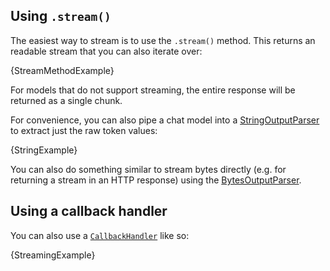 ## Using `.stream()`


The easiest way to stream is to use the `.stream()` method. This returns an readable stream that you can also iterate over:


<CodeBlock language="typescript">{StreamMethodExample}</CodeBlock>

For models that do not support streaming, the entire response will be returned as a single chunk.

For convenience, you can also pipe a chat model into a [StringOutputParser](/docs/modules/model_io/output_parsers/string) to extract
just the raw token values:


<CodeBlock language="typescript">{StringExample}</CodeBlock>

You can also do something similar to stream bytes directly (e.g. for returning a stream in an HTTP response) using the [BytesOutputParser](/docs/modules/model_io/output_parsers/bytes).

## Using a callback handler

You can also use a [`CallbackHandler`](https://github.com/hwchase17/langchainjs/blob/main/langchain/src/callbacks/base.ts) like so:


<CodeBlock language="typescript">{StreamingExample}</CodeBlock>